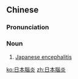 {{also|日本脑炎}}
==Chinese==
{{zh-forms|s=日本脑炎|type=22}}

===Pronunciation===
{{zh-pron
|m=Rìběn nǎoyán
|c=jat6 bun2 nou5 jim4
|cat=n
}}

===Noun===
{{zh-noun}}

# [[Japanese encephalitis]]

[[ko:日本腦炎]]
[[zh:日本腦炎]]